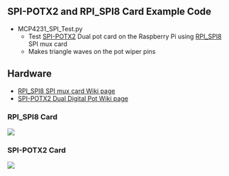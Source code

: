 == SPI-POTX2 and RPI_SPI8 Card Example Code ==

* MCP4231_SPI_Test.py
** Test [http://land-boards.com/blwiki/index.php?title=SPI-POTX2 SPI-POTX2] Dual pot card on the Raspberry Pi using [http://land-boards.com/blwiki/index.php?title=RPI_SPI8 RPI_SPI8] SPI mux card
** Makes triangle waves on the pot wiper pins

== Hardware ==

* [http://land-boards.com/blwiki/index.php?title=RPI_SPI8 RPI_SPI8 SPI mux card Wiki page]
* [http://land-boards.com/blwiki/index.php?title=SPI-POTX2 SPI-POTX2 Dual Digital Pot Wiki page]

=== RPI_SPI8 Card ===

<img src="http://land-boards.com/blwiki/images/5/5f/RPI_SPI8_P1892-720px.jpg"></img>

=== SPI-POTX2 Card ===

<img src="http://land-boards.com/blwiki/images/3/31/SPI-POTX2-720px.jpg"></img>
